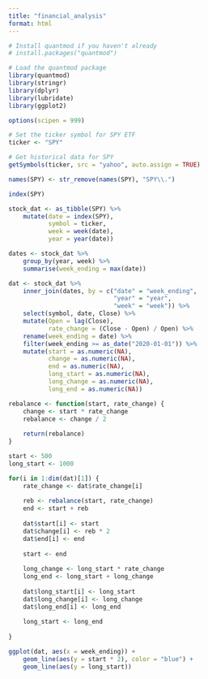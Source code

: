 ```yaml
---
title: "financial_analysis"
format: html
---
```


```r
# Install quantmod if you haven't already
# install.packages("quantmod")

# Load the quantmod package
library(quantmod)
library(stringr)
library(dplyr)
library(lubridate)
library(ggplot2)

options(scipen = 999)

# Set the ticker symbol for SPY ETF
ticker <- "SPY"

# Get historical data for SPY
getSymbols(ticker, src = "yahoo", auto.assign = TRUE)

names(SPY) <- str_remove(names(SPY), "SPY\\.")

index(SPY)

stock_dat <- as_tibble(SPY) %>%
    mutate(date = index(SPY), 
           symbol = ticker, 
           week = week(date),
           year = year(date))

dates <- stock_dat %>% 
    group_by(year, week) %>% 
    summarise(week_ending = max(date))

dat <- stock_dat %>% 
    inner_join(dates, by = c("date" = "week_ending",
                             "year" = "year",
                             "week" = "week")) %>% 
    select(symbol, date, Close) %>% 
    mutate(Open = lag(Close), 
           rate_change = (Close - Open) / Open) %>%
    rename(week_ending = date) %>% 
    filter(week_ending >= as_date("2020-01-01")) %>% 
    mutate(start = as.numeric(NA),
           change = as.numeric(NA),
           end = as.numeric(NA),
           long_start = as.numeric(NA),
           long_change = as.numeric(NA),
           long_end = as.numeric(NA))

rebalance <- function(start, rate_change) {
    change <- start * rate_change
    rebalance <- change / 2
    
    return(rebalance)
}

start <- 500
long_start <- 1000

for(i in 1:dim(dat)[1]) {
    rate_change <- dat$rate_change[i]
    
    reb <- rebalance(start, rate_change)
    end <- start + reb
    
    dat$start[i] <- start
    dat$change[i] <- reb * 2
    dat$end[i] <- end
    
    start <- end
    
    long_change <- long_start * rate_change
    long_end <- long_start + long_change
    
    dat$long_start[i] <- long_start
    dat$long_change[i] <- long_change
    dat$long_end[i] <- long_end
    
    long_start <- long_end
    
}
```

```r
ggplot(dat, aes(x = week_ending)) + 
    geom_line(aes(y = start * 2), color = "blue") + 
    geom_line(aes(y = long_start))
```

